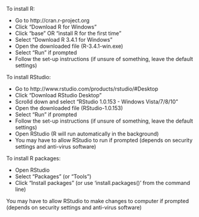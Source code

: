 To install R:

-    Go to http://cran.r-project.org
-    Click “Download R for Windows”
-    Click “base” OR “install R for the first time”
-    Select “Download R 3.4.1 for Windows”
-    Open the downloaded file (R-3.4.1-win.exe)
-    Select “Run” if prompted
-    Follow the set-up instructions (if unsure of something, leave the default settings)

To install RStudio:

-    Go to http://www.rstudio.com/products/rstudio/#Desktop
-    Click “Download RStudio Desktop”
-    Scrolld down and select “RStudio 1.0.153 - Windows Vista/7/8/10”
-    Open the downloaded file (RStudio-1.0.153)
-    Select “Run” if prompted
-    Follow the set-up instructions (if unsure of something, leave the default settings)
-    Open RStudio (R will run automatically in the background)
-    You may have to allow RStudio to run if prompted (depends on security settings and anti-virus software)

To install R packages:

-    Open RStudio
-    Select “Packages” (or “Tools”)
-    Click “Install packages” (or use 'install.packages()' from the command line)

You may have to allow RStudio to make changes to computer if prompted (depends on security settings and anti-virus software) 
